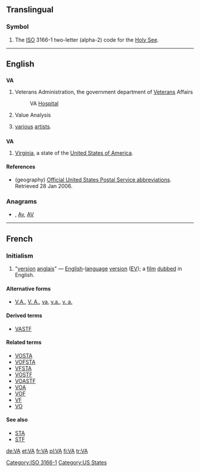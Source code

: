 {{also|Appendix:Variations of "va"‎}}
==Translingual==
===Symbol===
{{infl|mul|symbol}}
# The [[ISO]] 3166-1 two-letter (alpha-2) code for the [[Holy See]].

[[Category:ISO 3166-1]]
----

==English==

==={{initialism}}===
{{wikipedia}}
'''VA'''

# {{US|government}} Veterans Administration, the government department of [[Veteran]]s Affairs
#: VA [[hospital|Hospital]]
# {{management}} Value Analysis
# {{music}} [[various]] [[artist]]s.

==={{abbreviation}}===
'''VA'''

# {{geography}} [[Virginia]], a state of the [[United States of America]].

====References====
* (geography) [http://www.usps.com/ncsc/lookups/abbreviations.html Official United States Postal Service abbreviations]. Retrieved 28 Jan 2006.

===Anagrams===
* {{alphagram|[[av#English|av]]}} , [[Av#English|Av]], [[AV#English|AV]]


[[Category:US States]]

----

==French==

===Initialism===
{{infl|fr|initialism}}

# {{initialism|lang=fr}} {{film|lang=fr}} "[[version]] [[anglais]]" — [[English]]-[[language]] [[version]] ([[EV]]); a [[film]] [[dubbed]] in English.

====Alternative forms====
* [[V.A.]], [[V. A.]], [[va]], [[v.a.]], [[v. a.]]

====Derived terms====
* [[VASTF]]

====Related terms====
* [[VOSTA]]
* [[VOFSTA]]
* [[VFSTA]]
* [[VOSTF]]
* [[VOASTF]]
* [[VOA]]
* [[VOF]]
* [[VF]]
* [[VO]]

====See also====
* [[STA]]
* [[STF]]

[[de:VA]]
[[et:VA]]
[[fr:VA]]
[[pl:VA]]
[[fi:VA]]
[[tr:VA]]